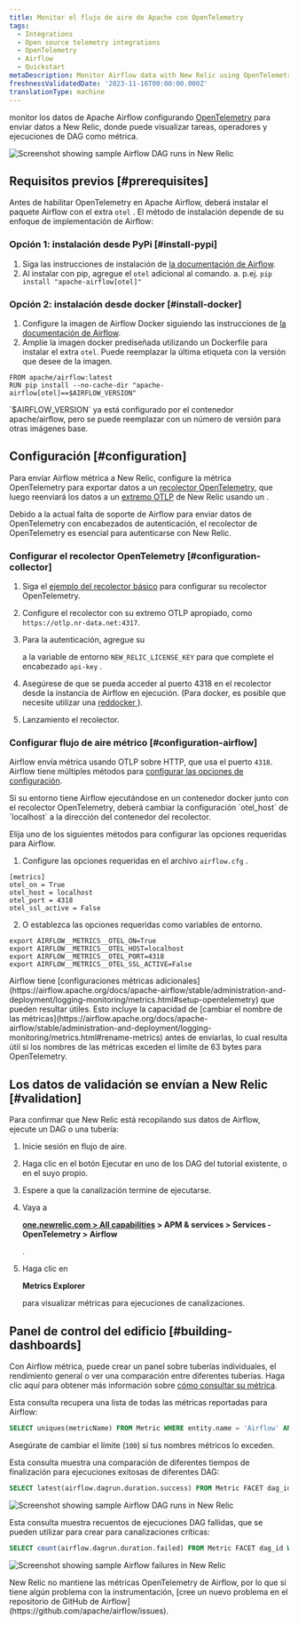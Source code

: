 ```yaml
---
title: Monitor el flujo de aire de Apache con OpenTelemetry
tags:
  - Integrations
  - Open source telemetry integrations
  - OpenTelemetry
  - Airflow
  - Quickstart
metaDescription: Monitor Airflow data with New Relic using OpenTelemetry.
freshnessValidatedDate: '2023-11-16T00:00:00.000Z'
translationType: machine
---
```




monitor los datos de Apache Airflow configurando [OpenTelemetry](https://airflow.apache.org/docs/apache-airflow/stable/administration-and-deployment/logging-monitoring/metrics.html#setup-opentelemetry) para enviar datos a New Relic, donde puede visualizar tareas, operadores y ejecuciones de DAG como métrica.

<img
  title="Screenshot showing sample Airflow DAG runs in New Relic"
  alt="Screenshot showing sample Airflow DAG runs in New Relic"
  src={opentelemetryAirflow01}
/>

## Requisitos previos [#prerequisites]

Antes de habilitar OpenTelemetry en Apache Airflow, deberá instalar el paquete Airflow con el extra `otel` . El método de instalación depende de su enfoque de implementación de Airflow:

### Opción 1: instalación desde PyPi [#install-pypi]

1. Siga las instrucciones de instalación de [la documentación de Airflow](https://airflow.apache.org/docs/apache-airflow/stable/installation/installing-from-pypi.html).
2. Al instalar con pip, agregue el `otel` adicional al comando. a. p.ej. `pip install "apache-airflow[otel]"`

### Opción 2: instalación desde docker [#install-docker]

1. Configure la imagen de Airflow Docker siguiendo las instrucciones de [la documentación de Airflow](https://airflow.apache.org/docs/docker-stack/index.html).
2. Amplíe la imagen docker prediseñada utilizando un Dockerfile para instalar el extra `otel`. Puede reemplazar la última etiqueta con la versión que desee de la imagen.

```
FROM apache/airflow:latest
RUN pip install --no-cache-dir "apache-airflow[otel]==$AIRFLOW_VERSION"
```

<Callout variant="tip">
  `$AIRFLOW_VERSION` ya está configurado por el contenedor apache/airflow, pero se puede reemplazar con un número de versión para otras imágenes base.
</Callout>

## Configuración [#configuration]

Para enviar Airflow métrica a New Relic, configure la métrica OpenTelemetry para exportar datos a un [recolector OpenTelemetry](/docs/more-integrations/open-source-telemetry-integrations/opentelemetry/collector/opentelemetry-collector-intro/), que luego reenviará los datos a un [extremo OTLP](/docs/more-integrations/open-source-telemetry-integrations/opentelemetry/opentelemetry-setup/#note-endpoints) de New Relic usando un <InlinePopover type="licenseKey"/>.

<Callout variant="important">
  Debido a la actual falta de soporte de Airflow para enviar datos de OpenTelemetry con encabezados de autenticación, el recolector de OpenTelemetry es esencial para autenticarse con New Relic.
</Callout>

### Configurar el recolector OpenTelemetry [#configuration-collector]

1. Siga el [ejemplo del recolector básico](/docs/more-integrations/open-source-telemetry-integrations/opentelemetry/collector/opentelemetry-collector-basic/) para configurar su recolector OpenTelemetry.

2. Configure el recolector con su extremo OTLP apropiado, como `https://otlp.nr-data.net:4317`.

3. Para la autenticación, agregue su

   <InlinePopover type="licenseKey"/>

   a la variable de entorno `NEW_RELIC_LICENSE_KEY` para que complete el encabezado `api-key` .

4. Asegúrese de que se pueda acceder al puerto 4318 en el recolector desde la instancia de Airflow en ejecución. (Para docker, es posible que necesite utilizar una [reddocker ](https://docs.docker.com/network/)).

5. Lanzamiento el recolector.

### Configurar flujo de aire métrico [#configuration-airflow]

Airflow envía métrica usando OTLP sobre HTTP, que usa el puerto `4318`. Airflow tiene múltiples métodos para [configurar las opciones de configuración](https://airflow.apache.org/docs/apache-airflow/stable/howto/set-config.html).

<Callout variant="important">
  Si su entorno tiene Airflow ejecutándose en un contenedor docker junto con el recolector OpenTelemetry, deberá cambiar la configuración `otel_host` de `localhost` a la dirección del contenedor del recolector.
</Callout>

Elija uno de los siguientes métodos para configurar las opciones requeridas para Airflow.

1. Configure las opciones requeridas en el archivo `airflow.cfg` .

```
[metrics]
otel_on = True
otel_host = localhost
otel_port = 4318
otel_ssl_active = False
```

2. O establezca las opciones requeridas como variables de entorno.

```
export AIRFLOW__METRICS__OTEL_ON=True
export AIRFLOW__METRICS__OTEL_HOST=localhost
export AIRFLOW__METRICS__OTEL_PORT=4318
export AIRFLOW__METRICS__OTEL_SSL_ACTIVE=False
```

<Callout variant="tip">
  Airflow tiene [configuraciones métricas adicionales](https://airflow.apache.org/docs/apache-airflow/stable/administration-and-deployment/logging-monitoring/metrics.html#setup-opentelemetry) que pueden resultar útiles. Esto incluye la capacidad de [cambiar el nombre de las métricas](https://airflow.apache.org/docs/apache-airflow/stable/administration-and-deployment/logging-monitoring/metrics.html#rename-metrics) antes de enviarlas, lo cual resulta útil si los nombres de las métricas exceden el límite de 63 bytes para OpenTelemetry.
</Callout>

## Los datos de validación se envían a New Relic [#validation]

Para confirmar que New Relic está recopilando sus datos de Airflow, ejecute un DAG o una tubería:

1. Inicie sesión en flujo de aire.

2. Haga clic en el botón Ejecutar en uno de los DAG del tutorial existente, o en el suyo propio.

3. Espere a que la canalización termine de ejecutarse.

4. Vaya a

   <DoNotTranslate>**[one.newrelic.com > All capabilities](https://one.newrelic.com/all-capabilities) > APM & services > Services - OpenTelemetry > Airflow**</DoNotTranslate>

   .

5. Haga clic en

   <DoNotTranslate>**Metrics Explorer**</DoNotTranslate>

   para visualizar métricas para ejecuciones de canalizaciones.

## Panel de control del edificio [#building-dashboards]

Con Airflow métrica, puede crear un panel sobre tuberías individuales, el rendimiento general o ver una comparación entre diferentes tuberías. Haga clic aquí para obtener más información sobre [cómo consultar su métrica](/docs/data-apis/understand-data/metric-data/query-metric-data-type/).

Esta consulta recupera una lista de todas las métricas reportadas para Airflow:

```sql
SELECT uniques(metricName) FROM Metric WHERE entity.name = 'Airflow' AND metricName LIKE 'airflow.%' SINCE 30 MINUTES AGO LIMIT 100
```

Asegúrate de cambiar el límite (`100`) si tus nombres métricos lo exceden.

Esta consulta muestra una comparación de diferentes tiempos de finalización para ejecuciones exitosas de diferentes DAG:

```sql
SELECT latest(airflow.dagrun.duration.success) FROM Metric FACET dag_id WHERE entity.name = 'Airflow' SINCE 30 minutes AGO TIMESERIES
```

<img
  title="Screenshot showing sample Airflow DAG runs in New Relic"
  alt="Screenshot showing sample Airflow DAG runs in New Relic"
  src={opentelemetryAirflow01}
/>

Esta consulta muestra recuentos de ejecuciones DAG fallidas, que se pueden utilizar para crear <InlinePopover type="alerts"/>para canalizaciones críticas:

```sql
SELECT count(airflow.dagrun.duration.failed) FROM Metric FACET dag_id WHERE entity.name = 'Airflow' SINCE 30 minutes AGO TIMESERIES
```

<img
  title="Screenshot showing sample Airflow failures in New Relic"
  alt="Screenshot showing sample Airflow failures in New Relic"
  src={opentelemetryAirflow02}
/>

<Callout variant="important">
  New Relic no mantiene las métricas OpenTelemetry de Airflow, por lo que si tiene algún problema con la instrumentación, [cree un nuevo problema en el repositorio de GitHub de Airflow](https://github.com/apache/airflow/issues).
</Callout>

<InstallFeedback/>